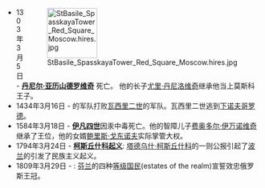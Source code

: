 <div style="float:right;margin-left:0.5em;">
[[Image:StBasile_SpasskayaTower_Red_Square_Moscow.hires.jpg|100x100px]]
</div>
*1303年3月5日 - '''[[丹尼尔·亚历山德罗维奇|丹尼尔·亚历山德罗维奇]]''' 死亡。  他的长子[[尤里·丹尼洛维奇|尤里·丹尼洛维奇]]继承他当上莫斯科王子。
*1434年3月16日 - '''{{link-en|Yury Dmitrievich|Yury of Zvenigorod}}'''的军队打败[[瓦西里二世|瓦西里二世]]的军队。瓦西里二世逃到[[下诺夫哥罗德|下诺夫哥罗德]]。
*1584年3月18日 - '''[[伊凡四世|伊凡四世]]'''因汞中毒死亡。他的智障儿子[[费奥多尔·伊万诺维奇|费奥多尔·伊万诺维奇]]继承了王位，他的女婿[[鲍里斯·戈东诺夫|鲍里斯·戈东诺夫]]实际掌管大权。
*1794年3月24日 - '''[[柯斯丘什科起义|柯斯丘什科起义]]''': [[塔德乌什·柯斯丘什科|塔德乌什·柯斯丘什科]]的一则公报引起了[[波兰立陶宛|波兰]]的引发了民族主义起义。
*1809年3月29日 - '''{{link-en|Diet of Porvoo|Diet of Porvoo}}''': [[芬兰大公国|芬兰]]的四种[[国民等级|等级国民]](estates of the realm)宣誓效忠俄罗斯王冠。